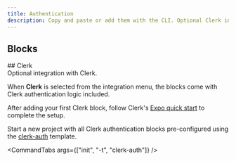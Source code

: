 ```yaml
---
title: Authentication
description: Copy and paste or add them with the CLI. Optional Clerk integration available.
---
```



## Blocks

<BlocksGrid />

<div className="h-24"/>

<div className='hidden'>
## Clerk
</div>

<a href="https://go.clerk.com/gjgxNgT" target="_blank">
<ClerkLogo />
</a>
<span className="text-fd-muted-foreground italic block h-10">
Optional integration with Clerk.

</span>

When **Clerk**  is selected from the integration menu, the blocks come with Clerk authentication logic included.

After adding your first Clerk block, follow Clerk's [Expo quick start](https://go.clerk.com/8e6CCee#set-your-clerk-api-keys) to complete the setup.

<div className="h-px"/>

<Callout title="Starting a new project?">

Start a new project with all Clerk authentication blocks pre-configured using the [clerk-auth](https://github.com/founded-labs/react-native-reusables-templates/tree/main/clerk-auth#clerk-auth-template) template.

<CommandTabs args={["init", "-t", "clerk-auth"]} />

</Callout>